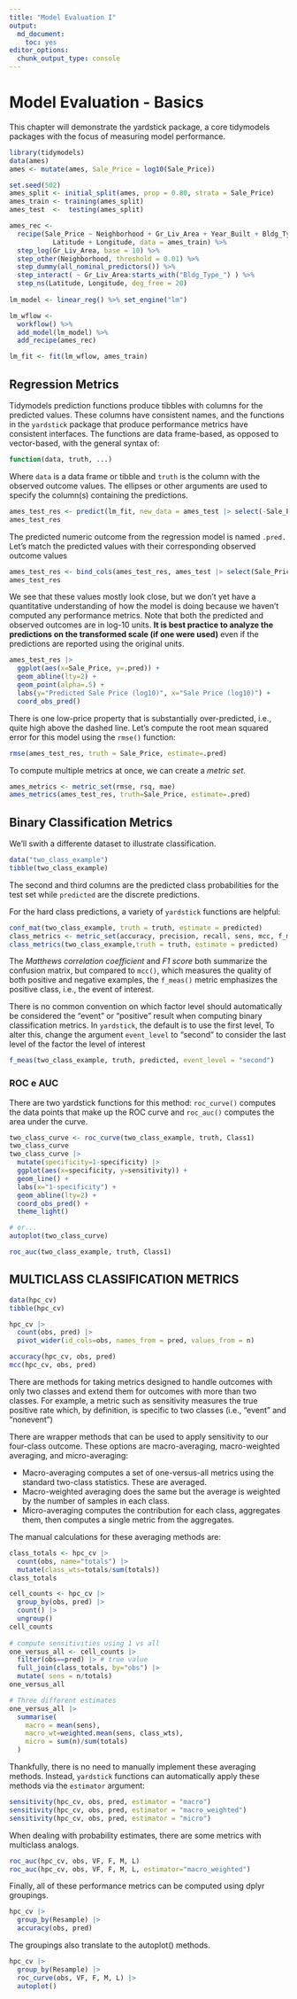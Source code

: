 ```yaml
---
title: "Model Evaluation I"
output: 
  md_document:
    toc: yes
editor_options: 
  chunk_output_type: console
---
```


# Model Evaluation - Basics

This chapter will demonstrate the yardstick package, a core tidymodels packages with the focus of measuring model performance.

```r
library(tidymodels)
data(ames)
ames <- mutate(ames, Sale_Price = log10(Sale_Price))

set.seed(502)
ames_split <- initial_split(ames, prop = 0.80, strata = Sale_Price)
ames_train <- training(ames_split)
ames_test  <-  testing(ames_split)

ames_rec <- 
  recipe(Sale_Price ~ Neighborhood + Gr_Liv_Area + Year_Built + Bldg_Type + 
           Latitude + Longitude, data = ames_train) %>%
  step_log(Gr_Liv_Area, base = 10) %>% 
  step_other(Neighborhood, threshold = 0.01) %>% 
  step_dummy(all_nominal_predictors()) %>% 
  step_interact( ~ Gr_Liv_Area:starts_with("Bldg_Type_") ) %>% 
  step_ns(Latitude, Longitude, deg_free = 20)
  
lm_model <- linear_reg() %>% set_engine("lm")

lm_wflow <- 
  workflow() %>% 
  add_model(lm_model) %>% 
  add_recipe(ames_rec)

lm_fit <- fit(lm_wflow, ames_train)
```

## Regression Metrics

Tidymodels prediction functions produce tibbles with columns for the predicted values. These columns have consistent names, and the functions in the `yardstick` package that produce performance metrics have consistent interfaces. The functions are data frame-based, as opposed to vector-based, with the general syntax of:

```r
function(data, truth, ...)
```

Where `data` is a data frame or tibble and `truth` is the column with the observed outcome values. The ellipses or other arguments are used to specify the column(s) containing the predictions.

```r
ames_test_res <- predict(lm_fit, new_data = ames_test |> select(-Sale_Price))
ames_test_res
```


The predicted numeric outcome from the regression model is named `.pred.` Let’s match the predicted values with their corresponding observed outcome values

```r
ames_test_res <- bind_cols(ames_test_res, ames_test |> select(Sale_Price))
ames_test_res
```

We see that these values mostly look close, but we don’t yet have a quantitative understanding of how the model is doing because we haven’t computed any performance metrics. Note that both the predicted and observed outcomes are in log-10 units. **It is best practice to analyze the predictions on the transformed scale (if one were used)** even if the predictions are reported using the original units.

```r
ames_test_res |> 
  ggplot(aes(x=Sale_Price, y=.pred)) +
  geom_abline(lty=2) +
  geom_point(alpha=.5) +
  labs(y="Predicted Sale Price (log10)", x="Sale Price (log10)") +
  coord_obs_pred()
```


There is one low-price property that is substantially over-predicted, i.e., quite high above the dashed line. Let’s compute the root mean squared error for this model using the `rmse()` function:

```r
rmse(ames_test_res, truth = Sale_Price, estimate=.pred)
```

To compute multiple metrics at once, we can create a _metric set_.

```r
ames_metrics <- metric_set(rmse, rsq, mae)
ames_metrics(ames_test_res, truth=Sale_Price, estimate=.pred)
```

## Binary Classification Metrics

We'll swith a differente dataset to illustrate classification.

```r
data("two_class_example")
tibble(two_class_example)
```

The second and third columns are the predicted class probabilities for the test set while `predicted` are the discrete predictions.

For the hard class predictions, a variety of `yardstick` functions are helpful:

```r
conf_mat(two_class_example, truth = truth, estimate = predicted)
class_metrics <- metric_set(accuracy, precision, recall, sens, mcc, f_meas)
class_metrics(two_class_example,truth = truth, estimate = predicted)

```

The _Matthews correlation coefficient_ and _F1 score_ both summarize the confusion matrix, but compared to `mcc()`, which measures the quality of both positive and negative examples, the `f_meas()` metric emphasizes the positive class, i.e., the event of interest.

There is no common convention on which factor level should automatically be considered the "event" or "positive" result when computing binary classification metrics. In `yardstick`, the default is to use the first level,  To alter this, change the argument `event_level` to "second" to consider the last level of the factor the level of interest

```r
f_meas(two_class_example, truth, predicted, event_level = "second")
```

### ROC e AUC

There are two yardstick functions for this method: `roc_curve()` computes the data points that make up the ROC curve and `roc_auc()` computes the area under the curve.

```r
two_class_curve <- roc_curve(two_class_example, truth, Class1)
two_class_curve
two_class_curve |> 
  mutate(specificity=1-specificity) |> 
  ggplot(aes(x=specificity, y=sensitivity)) +
  geom_line() +
  labs(x="1-specificity") +
  geom_abline(lty=2) +
  coord_obs_pred() +
  theme_light()

# or...
autoplot(two_class_curve)

roc_auc(two_class_example, truth, Class1)
```

## MULTICLASS CLASSIFICATION METRICS

```r
data(hpc_cv)
tibble(hpc_cv)

hpc_cv |> 
  count(obs, pred) |> 
  pivot_wider(id_cols=obs, names_from = pred, values_from = n)
```

```r
accuracy(hpc_cv, obs, pred)
mcc(hpc_cv, obs, pred)
```

There are methods for taking metrics designed to handle outcomes with only two classes and extend them for outcomes with more than two classes. For example, a metric such as sensitivity measures the true positive rate which, by definition, is specific to two classes (i.e., “event” and “nonevent”)

There are wrapper methods that can be used to apply sensitivity to our four-class outcome. These options are macro-averaging, macro-weighted averaging, and micro-averaging:

 - Macro-averaging computes a set of one-versus-all metrics using the standard two-class statistics. These are averaged.
 - Macro-weighted averaging does the same but the average is weighted by the number of samples in each class.
 - Micro-averaging computes the contribution for each class, aggregates them, then computes a single metric from the aggregates.

The manual calculations for these averaging methods are:

```r
class_totals <- hpc_cv |> 
  count(obs, name="totals") |> 
  mutate(class_wts=totals/sum(totals))
class_totals

cell_counts <- hpc_cv |> 
  group_by(obs, pred) |> 
  count() |> 
  ungroup()
cell_counts
  
# compute sensitivities using 1 vs all
one_versus_all <- cell_counts |> 
  filter(obs==pred) |> # true value
  full_join(class_totals, by="obs") |> 
  mutate( sens = n/totals)
one_versus_all

# Three different estimates
one_versus_all |> 
  summarise(
    macro = mean(sens), 
    macro_wt=weighted.mean(sens, class_wts), 
    micro = sum(n)/sum(totals)
  )

```

Thankfully, there is no need to manually implement these averaging methods. Instead, `yardstick` functions can automatically apply these methods via the `estimator` argument:

```r
sensitivity(hpc_cv, obs, pred, estimator = "macro")
sensitivity(hpc_cv, obs, pred, estimator = "macro_weighted")
sensitivity(hpc_cv, obs, pred, estimator = "micro")
```

When dealing with probability estimates, there are some metrics with multiclass analogs.

```r
roc_auc(hpc_cv, obs, VF, F, M, L)
roc_auc(hpc_cv, obs, VF, F, M, L, estimator="macro_weighted")
```

Finally, all of these performance metrics can be computed using dplyr groupings.

```r
hpc_cv |> 
  group_by(Resample) |> 
  accuracy(obs, pred)
```

The groupings also translate to the autoplot() methods.

```r
hpc_cv |> 
  group_by(Resample) |> 
  roc_curve(obs, VF, F, M, L) |> 
  autoplot()
```


